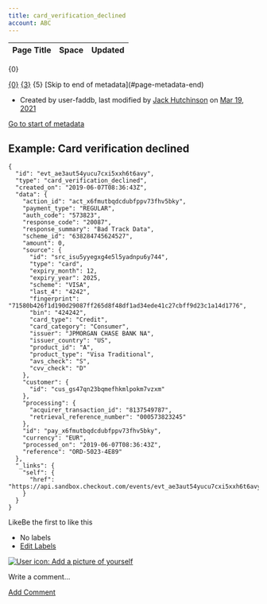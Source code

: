 ```yaml
---
title: card_verification_declined
account: ABC
---
```


<table class="aui"> <thead> <tr class="header"> <th class="search-result-title">Page Title</th> <th class="search-result-space">Space</th> <th class="search-result-date">Updated</th> </tr> </thead> </table> <p class="search-result-count">{0}</p> <tr class="search-result"> <td class="search-result-title"><a href="{1}" class="content-type-{2}"><span>{0}</span></a></td> <td class="search-result-space"><a class="space" href="/display/{4}/" title="{3}">{3}</a></td> <td class="search-result-date"><span class="date" title="{6}">{5}</span></td> </tr> [Skip to end of metadata](#page-metadata-end)

*   Created by user-faddb, last modified by [Jack Hutchinson](    /display/~jack.hutchinson
    ) on [Mar 19, 2021](/pages/diffpagesbyversion.action?pageId=2785556&selectedPageVersions=1&selectedPageVersions=2 "Show changes")

[Go to start of metadata](#page-metadata-start)

Example: Card verification declined
-----------------------------------

    {
      "id": "evt_ae3aut54yucu7cxi5xxh6t6avy",
      "type": "card_verification_declined",
      "created_on": "2019-06-07T08:36:43Z",
      "data": {
        "action_id": "act_x6fmutbqdcdubfppv73fhv5bky",
        "payment_type": "REGULAR",
        "auth_code": "573823",
        "response_code": "20087",
        "response_summary": "Bad Track Data",
        "scheme_id": "638284745624527",
        "amount": 0,
        "source": {
          "id": "src_isu5yyegxg4e5l5yadnpu6y744",
          "type": "card",
          "expiry_month": 12,
          "expiry_year": 2025,
          "scheme": "VISA",
          "last_4": "4242",
          "fingerprint": "71580b426f1d190d29087ff265d8f48df1ad34ede41c27cbff9d23c1a14d1776",
          "bin": "424242",
          "card_type": "Credit",
          "card_category": "Consumer",
          "issuer": "JPMORGAN CHASE BANK NA",
          "issuer_country": "US",
          "product_id": "A",
          "product_type": "Visa Traditional",
          "avs_check": "S",
          "cvv_check": "D"
        },
        "customer": {
          "id": "cus_gs47qn23bqmefhkmlpokm7vzxm"
        },
        "processing": {
          "acquirer_transaction_id": "8137549787",
          "retrieval_reference_number": "000573823245"
        },
        "id": "pay_x6fmutbqdcdubfppv73fhv5bky",
        "currency": "EUR",
        "processed_on": "2019-06-07T08:36:43Z",
        "reference": "ORD-5023-4E89"
      },
      "_links": {
        "self": {
          "href": "https://api.sandbox.checkout.com/events/evt_ae3aut54yucu7cxi5xxh6t6avy"
        }
      }
    }

LikeBe the first to like this

*   No labels
*   [Edit Labels](# "Edit Labels (Type 'l')")

[![User icon: Add a picture of yourself](/s/en_GB/7901/abf7b35644d5a5d1d7e4b0969a83e8eb2b569fb5/_/images/icons/profilepics/add_profile_pic.svg)](/users/profile/editmyprofilepicture.action)

Write a comment…

[Add Comment](/display/DOCS/card_verification_declined?showComments=true&showCommentArea=true#addcomment)